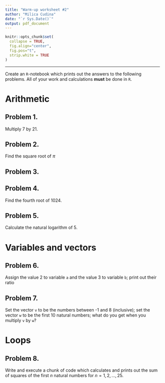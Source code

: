 ```yaml
---
title: "Warm-up worksheet #2"
author: "Milica Cudina"
date: "`r Sys.Date()`"
output: pdf_document
---
```

<!-- The author of this template is Dr. Gordan Zitkovic.-->
<!-- The code chunk below contains some settings that will  -->
<!-- make your R code look better in the output pdf file.  -->
<!-- If you are curious about what each option below does, -->
<!-- go to https://yihui.org/knitr/options/ -->
<!-- If not, feel free to disregard everything ...  -->
```r
knitr::opts_chunk$set(
  collapse = TRUE,
  fig.align="center",
  fig.pos="t",
  strip.white = TRUE
)
```
<!-- ... down to here. -->

---

Create an `R`-notebook which prints out the answers to the following problems. All of your work and calculations **must** be done in `R`.

# Arithmetic 
## Problem 1. 
Multiply 7 by 21. 

## Problem 2. 
Find the square root of $\pi$

## Problem 3. 

## Problem 4. 
Find the fourth root of 1024.

## Problem 5. 
Calculate the natural logarithm of 5.

# Variables and vectors
## Problem 6.  
Assign the value 2 to variable `a` and  the value 3 to variable `b`; print out their ratio

## Problem 7.
Set the vector `v` to be the numbers between -1 and 8 (inclusive); set the vector `w` to be the first 10 natural numbers; what do you get when you multiply `v` by `w`?

# Loops
## Problem 8. 
Write and execute a chunk of code which calculates and prints out the sum of squares of the first $n$ natural numbers for $n=1, 2, \dots, 25$. 

